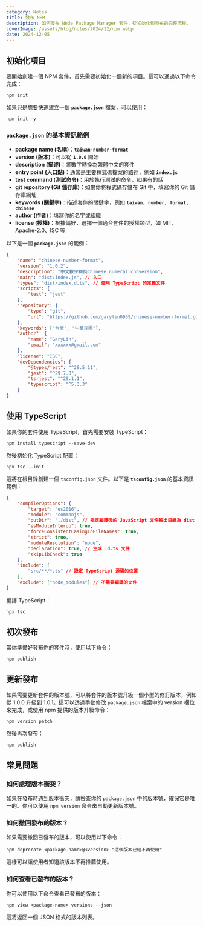```yaml
---
category: Notes
title: 發布 NPM
description: 如何發布 Node Package Manager 套件，從初始化到發布的完整流程。
coverImage: /assets/blog/notes/2024/12/npm.webp
date: 2024-12-05
---
```


## 初始化項目

要開始創建一個 NPM 套件，首先需要初始化一個新的項目。這可以通過以下命令完成：

```
npm init
```

如果只是想要快速建立一個 **`package.json`** 檔案，可以使用：

```
npm init -y
```

### `package.json` 的基本資訊範例

-   **package name (名稱)**：**`taiwan-number-format`**
-   **version (版本)**：可以從 **`1.0.0`** 開始
-   **description (描述)**：將數字轉換為繁體中文的套件
-   **entry point (入口點)**：通常是主要程式碼檔案的路徑，例如 **`index.js`**
-   **test command (測試命令)**：用於執行測試的命令，如果有的話
-   **git repository (Git 儲存庫)**：如果你將程式碼存儲在 Git 中，填寫你的 Git 儲存庫網址
-   **keywords (關鍵字)**：描述套件的關鍵字，例如 **`taiwan, number, format, chinese`**
-   **author (作者)**：填寫你的名字或組織
-   **license (授權)**：根據偏好，選擇一個適合套件的授權類型，如 MIT、Apache-2.0、ISC 等

以下是一個 **`package.json`** 的範例：

```json
{
    "name": "chinese-number-format",
    "version": "1.0.2",
    "description": "中文數字轉換Chinese numeral conversion",
    "main": "dist/index.js", // 入口
    "types": "dist/index.d.ts", // 使用 TypeScript 的定義文件
    "scripts": {
        "test": "jest"
    },
    "repository": {
        "type": "git",
        "url": "https://github.com/garylin0969/chinese-number-format.git"
    },
    "keywords": ["台灣", "中華民國"],
    "author": {
        "name": "GaryLin",
        "email": "xxxxxx@gmail.com"
    },
    "license": "ISC",
    "devDependencies": {
        "@types/jest": "^29.5.11",
        "jest": "^29.7.0",
        "ts-jest": "^29.1.1",
        "typescript": "^5.3.3"
    }
}
```

## 使用 TypeScript

如果你的套件使用 TypeScript，首先需要安裝 TypeScript：

```
npm install typescript --save-dev
```

然後初始化 TypeScript 配置：

```
npx tsc --init
```

這將在根目錄創建一個 `tsconfig.json` 文件。以下是 **`tsconfig.json`** 的基本資訊範例：

```json
{
    "compilerOptions": {
        "target": "es2016",
        "module": "commonjs",
        "outDir": "./dist", // 指定編譯後的 JavaScript 文件輸出目錄為 dist
        "esModuleInterop": true,
        "forceConsistentCasingInFileNames": true,
        "strict": true,
        "moduleResolution": "node",
        "declaration": true, // 生成 .d.ts 文件
        "skipLibCheck": true
    },
    "include": [
        "src/**/*.ts" // 設定 TypeScript 源碼的位置
    ],
    "exclude": ["node_modules"] // 不需要編譯的文件
}
```

編譯 TypeScript：

```
npx tsc
```

## 初次發布

當你準備好發布你的套件時，使用以下命令：

```
npm publish
```

## 更新發布

如果需要更新套件的版本號，可以將套件的版本號升級一個小型的修訂版本，例如從 1.0.0 升級到 1.0.1。這可以透過手動修改 `package.json` 檔案中的 version 欄位來完成，或使用 npm 提供的版本升級命令：

```
npm version patch
```

然後再次發布：

```
npm publish
```

## 常見問題

### 如何處理版本衝突？

如果在發布時遇到版本衝突，請檢查你的 `package.json` 中的版本號，確保它是唯一的。你可以使用 `npm version` 命令來自動更新版本號。

### 如何撤回發布的版本？

如果需要撤回已發布的版本，可以使用以下命令：

```
npm deprecate <package-name>@<version> "這個版本已經不再使用"
```

這樣可以讓使用者知道該版本不再推薦使用。

### 如何查看已發布的版本？

你可以使用以下命令查看已發布的版本：

```
npm view <package-name> versions --json
```

這將返回一個 JSON 格式的版本列表。
